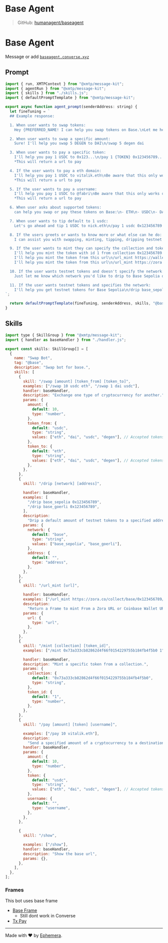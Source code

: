 # Base Agent

> GitHub: [humanagent/baseagent](https://github.com/humanagent/baseagent)

# Base Agent

Message or add [`baseagent.converse.xyz`](https://converse.xyz/dm/baseagent.converse.xyz)

## Prompt

```jsx
import { run, XMTPContext } from "@xmtp/message-kit";
import { agentRun } from "@xmtp/message-kit";
import { skills } from "./skills.js";
import { defaultPromptTemplate } from "@xmtp/message-kit";

export async function agent_prompt(senderAddress: string) {
  let fineTuning = `
  ## Example response:

  1. When user wants to swap tokens:
    Hey {PREFERRED_NAME! I can help you swap tokens on Base.\nLet me help you swap 10 USDC to ETH\n/swap 10 usdc eth

  2. When user wants to swap a specific amount:
    Sure! I'll help you swap 5 DEGEN to DAI\n/swap 5 degen dai

  3. When user wants to pay a specific token:
    I'll help you pay 1 USDC to 0x123...\n/pay 1 {TOKEN} 0x123456789...
    *This will return a url to pay

  4. If the user wants to pay a eth domain:
    I'll help you pay 1 USDC to vitalik.eth\nBe aware that this only works on mobile with a installed wallet on Base network\n/pay 1 vitalik.eth
    *This will return a url to pay

  5. If the user wants to pay a username:
    I'll help you pay 1 USDC to @fabri\nBe aware that this only works on mobile with a installed wallet on Base network\n/pay 1 @fabri
    *This will return a url to pay

  6. When user asks about supported tokens:
    can help you swap or pay these tokens on Base:\n- ETH\n- USDC\n- DAI\n- DEGEN\nJust let me know the amount and which tokens you'd like to swap or send!

  7. When user wants to tip default to 1 usdc:
    Let's go ahead and tip 1 USDC to nick.eth\n/pay 1 usdc 0x123456789...

  8. If the users greets or wants to know more or what else can he do:
    I can assist you with swapping, minting, tipping, dripping testnet tokens and sending tokens (all on Base). Just let me know what you need help with!.

  9. If the user wants to mint they can specify the collection and token id or a Url from Coinbase Wallet URL or Zora URL:
    I'll help you mint the token with id 1 from collection 0x123456789...\n/mint 0x123456789... 1
    I'll help you mint the token from this url\n/url_mint https://wallet.coinbase.com/nft/mint/eip155:1:erc721:0x123456789...
    I'll help you mint the token from this url\n/url_mint https://zora.co/collect/base/0x123456789/1...

  10. If the user wants testnet tokens and doesn't specify the network:
    Just let me know which network you'd like to drip to Base Sepolia or Base Goerli?

  11. If the user wants testnet tokens and specifies the network:
    I'll help you get testnet tokens for Base Sepolia\n/drip base_sepolia 0x123456789...
`;

  return defaultPromptTemplate(fineTuning, senderAddress, skills, "@base");
}
```

## Skills

```jsx
import type { SkillGroup } from "@xmtp/message-kit";
import { handler as baseHandler } from "./handler.js";

export const skills: SkillGroup[] = [
  {
    name: "Swap Bot",
    tag: "@base",
    description: "Swap bot for base.",
    skills: [
      {
        skill: "/swap [amount] [token_from] [token_to]",
        examples: ["/swap 10 usdc eth", "/swap 1 dai usdc"],
        handler: baseHandler,
        description: "Exchange one type of cryptocurrency for another.",
        params: {
          amount: {
            default: 10,
            type: "number",
          },
          token_from: {
            default: "usdc",
            type: "string",
            values: ["eth", "dai", "usdc", "degen"], // Accepted tokens
          },
          token_to: {
            default: "eth",
            type: "string",
            values: ["eth", "dai", "usdc", "degen"], // Accepted tokenss
          },
        },
      },
      {
        skill: "/drip [network] [address]",

        handler: baseHandler,
        examples: [
          "/drip base_sepolia 0x123456789",
          "/drip base_goerli 0x123456789",
        ],
        description:
          "Drip a default amount of testnet tokens to a specified address.",
        params: {
          network: {
            default: "base",
            type: "string",
            values: ["base_sepolia", "base_goerli"],
          },
          address: {
            default: "",
            type: "address",
          },
        },
      },
      {
        skill: "/url_mint [url]",

        handler: baseHandler,
        examples: ["/url_mint https://zora.co/collect/base/0x123456789/1..."],
        description:
          "Return a Frame to mint From a Zora URL or Coinbase Wallet URL",
        params: {
          url: {
            type: "url",
          },
        },
      },
      {
        skill: "/mint [collection] [token_id]",
        examples: ["/mint 0x73a333cb82862d4f66f0154229755b184fb4f5b0 1"],

        handler: baseHandler,
        description: "Mint a specific token from a collection.",
        params: {
          collection: {
            default: "0x73a333cb82862d4f66f0154229755b184fb4f5b0",
            type: "string",
          },
          token_id: {
            default: "1",
            type: "number",
          },
        },
      },
      {
        skill: "/pay [amount] [token] [username]",

        examples: ["/pay 10 vitalik.eth"],
        description:
          "Send a specified amount of a cryptocurrency to a destination address.",
        handler: baseHandler,
        params: {
          amount: {
            default: 10,
            type: "number",
          },
          token: {
            default: "usdc",
            type: "string",
            values: ["eth", "dai", "usdc", "degen"], // Accepted tokens
          },
          username: {
            default: "",
            type: "username",
          },
        },
      },

      {
        skill: "/show",

        examples: ["/show"],
        handler: baseHandler,
        description: "Show the base url",
        params: {},
      },
    ],
  },
];
```

### Frames

This bot uses base frame

- [Base Frame](https://messagekit.ephemerahq.com/directory/basetxframe)
  - Still dont work in Converse
- [Tx Pay](https://messagekit.ephemerahq.com/directory/txpay)

---

Made with ❤️ by [Ephemera](https://ephemerahq.com).
